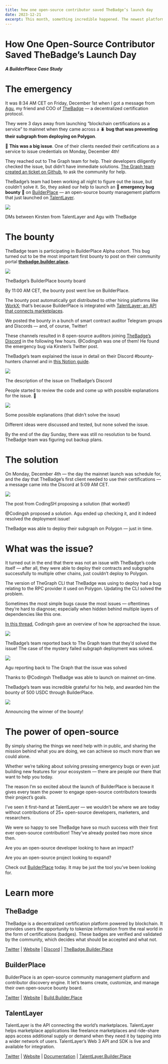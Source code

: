 ```yaml
---
title: how one open-source contributor saved TheBadge’s launch day
date: 2023-12-21
excerpt: This month, something incredible happened. The newest platform to launch on TalentLayer, BuilderPlace, ended up helping a startup solve an emergency bug that was preventing their mainnet launch! It all started at 8 AM on Friday...
---
```

  
# How One Open-Source Contributor Saved TheBadge’s Launch Day

##### A BuilderPlace Case Study

# The emergency

It was 8:34 AM CET on Friday, December 1st when I got a message from  [Agu](https://twitter.com/Agupane), my friend and COO of  [TheBadge](https://www.thebadge.xyz/)  — a decentralized certification protocol.

They were 3 days away from launching “blockchain certifications as a service” to mainnet when they came across a 🪲  **bug that was preventing their subgraph from deploying on Polygon**.

🤯  **This was a big issue**. One of their clients needed their certifications as a service to issue credentials on Monday, December 4th!

They reached out to The Graph team for help. Their developers diligently checked the issue, but didn’t have immediate solutions.  [The Graph team created an ticket on Github](https://github.com/graphprotocol/graph-node/issues/5035), to ask the community for help.

TheBadge’s team had been working all night to figure out the issue, but couldn’t solve it. So, they asked our help to launch an 🚨  **emergency bug bounty**  🚨 on  [BuilderPlace](https://builder.place/)  — an open-source bounty management platform that just launched on  [TalentLayer](https://docs.talentlayer.org/).

![](https://miro.medium.com/v2/resize:fit:1400/1*D__-0tvavXMAgRL22dz-eQ.png)

DMs between Kirsten from TalentLayer and Agu with TheBadge

# The bounty

TheBadge team is participating in BuilderPlace Alpha cohort. This bug turned out to be the most important first bounty to post on their community portal  [**thebadge.builder.place**](http://thebadge.builder.place/)**.**

![](https://miro.medium.com/v2/resize:fit:1400/1*DQhQPV4EApGyjj67cgADOw.png)

TheBadge’s BuilderPlace bounty board

By 11:00 AM CET, the bounty post went live on BuilderPlace.

The bounty post automatically got distributed to other hiring platforms like  [WorkX](https://workx.io/); that’s because BuilderPlace is integrated with  [TalentLayer; an API that connects marketplaces](https://docs.talentlayer.org/).

We posted the bounty in a bunch of smart contract auditor Telegram groups and Discords — and, of course, Twitter!

These channels resulted in 8 open-source auditors joining  [TheBadge’s Discord](https://discord.com/invite/FTxtkgbAC4)  in the following few hours. @Codingsh was one of them! He found the emergency bug via Kirsten’s Twitter post.

TheBadge’s team explained the issue in detail on their Discord #bounty-hunters channel and in  [this Notion guide](https://www.notion.so/Emergency-Bug-Bounty-9f51733fe88540ccb5b6fbe4f7cdcc93?pvs=21).

![](https://miro.medium.com/v2/resize:fit:1400/1*JJvvnAdXUUvm1d10eH7EAg.png)

The description of the issue on TheBadge’s Discord

People started to review the code and come up with possible explanations for the issue. 🤔

![](https://miro.medium.com/v2/resize:fit:1400/1*WDdfe70fCUqSz-oSRh5E6A.png)

Some possible explanations (that didn’t solve the issue)

Different ideas were discussed and tested, but none solved the issue.

By the end of the day Sunday, there was still no resolution to be found. TheBadge team was figuring out backup plans.

# The solution

On Monday, December 4th — the day the mainnet launch was schedule for, and the day that TheBadge’s first client needed to use their certifications — a message came into the Discord at 5:09 AM CET.

![](https://miro.medium.com/v2/resize:fit:1400/1*ZgMA6BW0FAtjQuVkIPC0iw.png)

The post from CodingSH proposing a solution (that worked!)

@Codingsh proposed a solution. Agu ended up checking it, and it indeed resolved the deployment issue!

TheBadge was able to deploy their subgraph on Polygon — just in time.

# What was the issue?

It turned out in the end that there was not an issue with TheBadge’s code itself — after all, they were able to deploy their contracts and subgraphs successfully to multiple other chains, just couldn’t deploy to Polygon.

The version of TheGraph CLI that TheBadge was using to deploy had a bug relating to the RPC provider it used on Polygon. Updating the CLI solved the problem.

Sometimes the most simple bugs cause the most issues — oftentimes they’re hard to diagnose; especially when hidden behind multiple layers of dependencies like this one.

[In this thread](https://twitter.com/codingsh/status/1738008073493766617), Codingsh gave an overview of how he approached the issue.

![](https://miro.medium.com/v2/resize:fit:1400/1*iQ_9k8SPvQ3_VB8sH1Ke9A.png)

TheBadge’s team reported back to The Graph team that they’d solved the issue! The case of the mystery failed subgraph deployment was solved.

![](https://miro.medium.com/v2/resize:fit:1400/1*ubULhlRNocz0kFw9LMfXVw.png)

Agu reporting back to The Graph that the issue was solved

Thanks to @Codingsh TheBadge was able to launch on mainnet on-time.

TheBadge’s team was incredible grateful for his help, and awarded him the bounty of 500 USDC through BuilderPlace.

![](https://miro.medium.com/v2/resize:fit:1400/1*vnNA-P6i0_64TOZzIs45Og.png)

Announcing the winner of the bounty!

# The power of open-source

By simply sharing the things we need help with in public, and sharing the mission behind what you are doing, we can achieve so much more than we could alone.

Whether we’re talking about solving pressing emergency bugs or even just building new features for your ecosystem — there are people our there that want to help you today.

The reason I’m so excited about the launch of BuilderPlace is because it gives every team the power to engage open-source contributors towards their project’s goals.

I’ve seen it first-hand at TalentLayer — we wouldn’t be where we are today without contributions of 25+ open-source developers, marketers, and researchers.

We were so happy to see TheBadge have so much success with their first ever open-source contribution! They’ve already posted two more since then.

Are you an open-source developer looking to have an impact?

Are you an open-source project looking to expand?

Check out  [BuilderPlace](https://builder.place/)  today. It may be just the tool you’ve been looking for.

# Learn more

## **TheBadge**

TheBadge is a decentralized certification platform powered by blockchain. It provides users the opportunity to tokenize information from the real world in the form of certifications (badges). These badges are verified and validated by the community, which decides what should be accepted and what not.

[Twitter](https://twitter.com/thebadgexyz)  |  [Website](https://www.thebadge.xyz/)  |  [Discord](https://discord.com/invite/FTxtkgbAC4)  |  [TheBadge.Builder.Place](https://thebadge.builder.place/)

## **BuilderPlace**

BuilderPlace is an open-source community management platform and contributor discovery engine. It let’s teams create, customize, and manage their own open-source bounty board.

[Twitter](https://twitter.com/builderplace)  |  [Website](https://builder.place/)  |  [Build.Builder.Place](https://build.builder.place/)

## **TalentLayer**

TalentLayer is the API connecting the world’s marketplaces. TalentLayer helps marketplace applications like freelance marketplaces and ride-share apps access additional supply or demand when they need it by tapping into a wider network of users. TalentLayer’s Web 3 API and SDK is live and available for integration.

[Twitter](https://twitter.com/TalentLayer)  |  [Website](https://talentlayer.org/)  |  [Documentation](https://docs.talentlayer.org/)  |  [TalentLayer.Builder.Place](https://talentlayer.builder.place/)